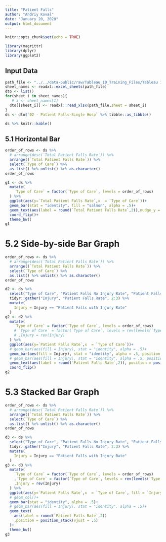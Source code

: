 ```yaml
---
title: "Patient Falls"
author: "Andriy Koval"
date: "January 20, 2020"
output: html_document
---
```


```r
knitr::opts_chunk$set(echo = TRUE)
```

```r
library(magrittr)
library(dplyr)
library(ggplot2)
```

## Input Data
```r
path_file <- "../../data-public/raw/Tableau_10_Training_Files/Tableau 10 Training Practice Data.xlsx"
sheet_names <- readxl::excel_sheets(path_file)
dto <- list()
for(sheet_i in sheet_names){
   # i <- sheet_names[1]
  dto[[sheet_i]] <- readxl::read_xlsx(path_file,sheet = sheet_i)
}
ds <- dto$`02 - Patient Falls-Single Hosp` %>% tibble::as_tibble()
```

```r
ds %>% knitr::kable()
```

## 5.1 Horizontal Bar

```r
order_of_rows <- ds %>% 
  # arrange(desc(`Total Patient Falls Rate`)) %>% 
  arrange((`Total Patient Falls Rate`)) %>% 
  select(`Type of Care`) %>% 
  as.list() %>% unlist() %>% as.character()
order_of_rows

g1 <- ds %>% 
  mutate(
    `Type of Care` = factor(`Type of Care`, levels = order_of_rows)
  ) %>% 
  ggplot(aes(y=`Total Patient Falls Rate`,x  = `Type of Care`))+
  geom_bar(stat = "identity", fill = "salmon", alpha = .5)+
  geom_text(aes(label = round(`Total Patient Falls Rate`,2)),nudge_y = .3)+
  coord_flip()+
  theme_bw()
g1
```


# 5.2 Side-by-side Bar Graph

```r
order_of_rows <- ds %>% 
  # arrange(desc(`Total Patient Falls Rate`)) %>% 
  arrange((`Total Patient Falls Rate`)) %>% 
  select(`Type of Care`) %>% 
  as.list() %>% unlist() %>% as.character()
order_of_rows

d2 <- ds %>% 
  select("Type of Care", "Patient Falls No Injury Rate", "Patient Falls with Injury Rate") %>% 
  tidyr::gather("Injury", "Patient Falls Rate", 2:3) %>% 
  mutate(
    Injury = Injury == "Patient Falls with Injury Rate"
  )
g2 <- d2 %>% 
  mutate(
    `Type of Care` = factor(`Type of Care`, levels = order_of_rows)
    # `Type of Care` = factor(`Type of Care`, levels = rev(levels(`Type of Care`)))
    # ,Injury = rev(Injury)
  ) %>% 
  ggplot(aes(y=`Patient Falls Rate`,x  = `Type of Care`))+
  # geom_bar(aes(fill = Injury), stat = "identity", alpha = .5)+
  geom_bar(aes(fill = Injury), stat = "identity", alpha = .5, position = "dodge")+
  # geom_bar(aes(fill = Injury), stat = "identity", alpha = .5, position_dodge(width ))+
  geom_text(aes(label = round(`Patient Falls Rate`,2)), position = position_dodge2(width = 1), hjust = 1)+
  coord_flip()
g2

```

# 5.3 Stacked Bar Graph 

```r
order_of_rows <- ds %>% 
  # arrange(desc(`Total Patient Falls Rate`)) %>% 
  arrange((`Total Patient Falls Rate`)) %>% 
  select(`Type of Care`) %>% 
  as.list() %>% unlist() %>% as.character()
order_of_rows

d3 <- ds %>% 
  select("Type of Care", "Patient Falls No Injury Rate", "Patient Falls with Injury Rate") %>% 
  tidyr::gather("Injury", "Patient Falls Rate", 2:3) %>% 
  mutate(
    Injury = Injury == "Patient Falls with Injury Rate"
  )
g3 <- d3 %>% 
  mutate(
    `Type of Care` = factor(`Type of Care`, levels = order_of_rows)
    ,`Type of Care` = factor(`Type of Care`, levels = rev(levels(`Type of Care`)))
    ,Injury = rev(Injury)
  ) %>%
  ggplot(aes(y=`Patient Falls Rate`,x  = `Type of Care`, fill = `Injury`))+
  # geom_col()+
  geom_bar(stat = "identity", alpha = .5)+
  # geom_bar(aes(fill = Injury), stat = "identity", alpha = .5)+
  geom_text(
    aes(label = round(`Patient Falls Rate`,2))
    ,position = position_stack(vjust = .5)
  )+
  theme_bw()
g3

```











